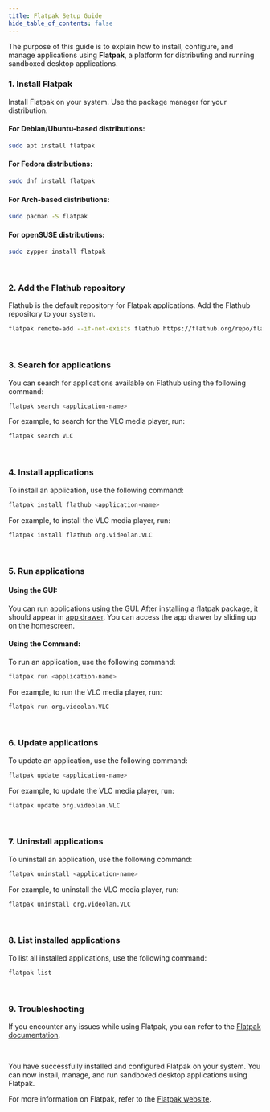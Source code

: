 ```yaml
---
title: Flatpak Setup Guide
hide_table_of_contents: false
---
```


The purpose of this guide is to explain how to install, configure, and manage applications using **Flatpak**, a platform for distributing and running sandboxed desktop applications.

### 1. Install Flatpak

Install Flatpak on your system. Use the package manager for your distribution.

#### **For Debian/Ubuntu-based distributions:**

```bash
sudo apt install flatpak
```

#### **For Fedora distributions:**

```bash
sudo dnf install flatpak
```

#### **For Arch-based distributions:**

```bash
sudo pacman -S flatpak
```

#### **For openSUSE distributions:**

```bash
sudo zypper install flatpak
```

<br />

### 2. Add the Flathub repository

Flathub is the default repository for Flatpak applications. Add the Flathub repository to your system.

```bash
flatpak remote-add --if-not-exists flathub https://flathub.org/repo/flathub.flatpakrepo
```

<br />

### 3. Search for applications

You can search for applications available on Flathub using the following command:

```bash
flatpak search <application-name>
```

For example, to search for the VLC media player, run:

```bash
flatpak search VLC
```

<br />

### 4. Install applications

To install an application, use the following command:

```bash
flatpak install flathub <application-name>
```

For example, to install the VLC media player, run:

```bash
flatpak install flathub org.videolan.VLC
```

<br />

### 5. Run applications

#### **Using the GUI:**

You can run applications using the GUI. After installing a flatpak package,
it should appear in [app drawer](/mechanix/using-the-gui/launcher#app-drawer). 
You can access the app drawer by sliding up on the homescreen.

#### **Using the Command:**

To run an application, use the following command:

```bash
flatpak run <application-name>
```

For example, to run the VLC media player, run:

```bash
flatpak run org.videolan.VLC
```

<br />

### 6. Update applications

To update an application, use the following command:

```bash
flatpak update <application-name>
```

For example, to update the VLC media player, run:

```bash
flatpak update org.videolan.VLC
```

<br />

### 7. Uninstall applications

To uninstall an application, use the following command:

```bash
flatpak uninstall <application-name>
```

For example, to uninstall the VLC media player, run:

```bash
flatpak uninstall org.videolan.VLC
```

<br />

### 8. List installed applications

To list all installed applications, use the following command:

```bash
flatpak list
```

<br />

### 9. Troubleshooting

If you encounter any issues while using Flatpak, you can refer to the [Flatpak documentation](https://docs.flatpak.org/en/latest/).

<br />

You have successfully installed and configured Flatpak on your system. You can now install, manage, and run sandboxed desktop applications using Flatpak.

For more information on Flatpak, refer to the [Flatpak website](https://flatpak.org/).
